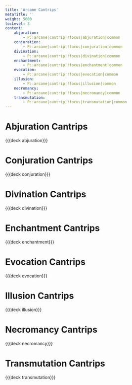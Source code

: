 ```yaml
---
title: 'Arcane Cantrips'
metaTitle: ''
weight: 5000
tocLevel: 3
content:
    abjuration:
        - P::arcane|cantrip|!focus|abjuration|common
    conjuration:
        - P::arcane|cantrip|!focus|conjuration|common
    divination:
        - P::arcane|cantrip|!focus|divination|common
    enchantment:
        - P::arcane|cantrip|!focus|enchantment|common
    evocation:
        - P::arcane|cantrip|!focus|evocation|common
    illusion:
        - P::arcane|cantrip|!focus|illusion|common
    necromancy:
        - P::arcane|cantrip|!focus|necromancy|common
    transmutation:
        - P::arcane|cantrip|!focus|transmutation|common
---
```


# Abjuration Cantrips

{{{deck abjuration}}}

# Conjuration Cantrips

{{{deck conjuration}}}

# Divination Cantrips

{{{deck divination}}}

# Enchantment Cantrips

{{{deck enchantment}}}

# Evocation Cantrips

{{{deck evocation}}}

# Illusion Cantrips

{{{deck illusion}}}

# Necromancy Cantrips

{{{deck necromancy}}}

# Transmutation Cantrips

{{{deck transmutation}}}
